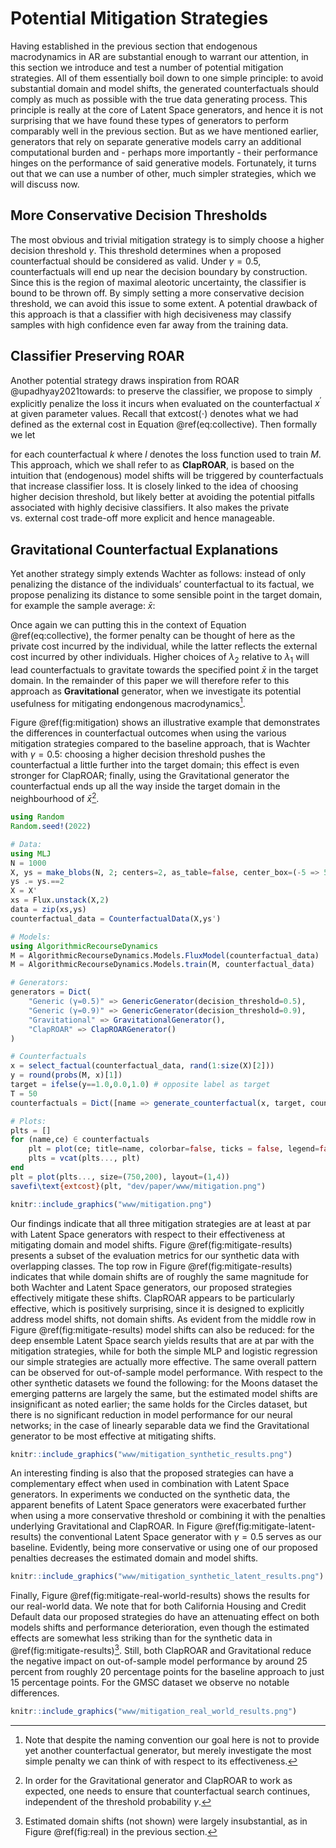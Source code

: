 # Potential Mitigation Strategies {#mitigate}

Having established in the previous section that endogenous macrodynamics in AR are substantial enough to warrant our attention, in this section we introduce and test a number of potential mitigation strategies. All of them essentially boil down to one simple principle: to avoid substantial domain and model shifts, the generated counterfactuals should comply as much as possible with the true data generating process. This principle is really at the core of Latent Space generators, and hence it is not surprising that we have found these types of generators to perform comparably well in the previous section. But as we have mentioned earlier, generators that rely on separate generative models carry an additional computational burden and - perhaps more importantly - their performance hinges on the performance of said generative models. Fortunately, it turns out that we can use a number of other, much simpler strategies, which we will discuss now. 

## More Conservative Decision Thresholds

The most obvious and trivial mitigation strategy is to simply choose a higher decision threshold $\gamma$. This threshold determines when a proposed counterfactual should be considered as valid. Under $\gamma=0.5$, counterfactuals will end up near the decision boundary by construction. Since this is the region of maximal aleotoric uncertainty, the classifier is bound to be thrown off. By simply setting a more conservative decision threshold, we can avoid this issue to some extent. A potential drawback of this approach is that a classifier with high decisiveness may classify samples with high confidence even far away from the training data. 

## Classifier Preserving ROAR

Another potential strategy draws inspiration from ROAR @upadhyay2021towards: to preserve the classifier, we propose to simply explicitly penalize the loss it incurs when evaluated on the counterfactual $x^\prime$ at given parameter values. Recall that $\text{extcost}(\cdot)$ denotes what we had defined as the external cost in Equation \@ref(eq:collective). Then formally we let

\begin{equation}
\begin{aligned}
\text{extcost}(f(\mathbf{s}^\prime)) = l(M(f(\mathbf{s}^\prime)),y^\prime) (\#eq:clap)
\end{aligned}
\end{equation} 

for each counterfactual $k$ where $l$ denotes the loss function used to train $M$. This approach, which we shall refer to as **ClapROAR**, is based on the intuition that (endogenous) model shifts will be triggered by counterfactuals that increase classifier loss. It is closely linked to the idea of choosing higher decision threshold, but likely better at avoiding the potential pitfalls associated with highly decisive classifiers. It also makes the private vs. external cost trade-off more explicit and hence manageable.

## Gravitational Counterfactual Explanations 

Yet another strategy simply extends Wachter as follows: instead of only penalizing the distance of the individuals' counterfactual to its factual, we propose penalizing its distance to some sensible point in the target domain, for example the sample average: $\bar{x}$:

\begin{equation}
\begin{aligned}
\text{extcost}(f(\mathbf{s}^\prime)) = \text{dist}(f(\mathbf{s}^\prime),\bar{x})  (\#eq:grav)
\end{aligned}
\end{equation}

Once again we can putting this in the context of Equation \@ref(eq:collective), the former penalty can be thought of here as the private cost incurred by the individual, while the latter reflects the external cost incurred by other individuals. Higher choices of $\lambda_2$ relative to $\lambda_1$ will lead counterfactuals to gravitate towards the specified point $\bar{x}$ in the target domain. In the remainder of this paper we will therefore refer to this approach as **Gravitational** generator, when we investigate its potential usefulness for mitigating endongenous macrodynamics^[Note that despite the naming convention our goal here is not to provide yet another counterfactual generator, but merely investigate the most simple penalty we can think of with respect to its effectiveness.]. 

Figure \@ref(fig:mitigation) shows an illustrative example that demonstrates the differences in counterfactual outcomes when using the various mitigation strategies compared to the baseline approach, that is Wachter with $\gamma=0.5$: choosing a higher decision threshold pushes the counterfactual a little further into the target domain; this effect is even stronger for ClapROAR; finally, using the Gravitational generator the counterfactual ends up all the way inside the target domain in the neighbourhood of $\bar{x}$^[In order for the Gravitational generator and ClapROAR to work as expected, one needs to ensure that counterfactual search continues, independent of the threshold probability $\gamma$.].

```julia
using Random
Random.seed!(2022)

# Data:
using MLJ
N = 1000
X, ys = make_blobs(N, 2; centers=2, as_table=false, center_box=(-5 => 5), cluster_std=0.5)
ys .= ys.==2
X = X'
xs = Flux.unstack(X,2)
data = zip(xs,ys)
counterfactual_data = CounterfactualData(X,ys')

# Models:
using AlgorithmicRecourseDynamics
M = AlgorithmicRecourseDynamics.Models.FluxModel(counterfactual_data)
M = AlgorithmicRecourseDynamics.Models.train(M, counterfactual_data)

# Generators:
generators = Dict(
    "Generic (γ=0.5)" => GenericGenerator(decision_threshold=0.5),
    "Generic (γ=0.9)" => GenericGenerator(decision_threshold=0.9),
    "Gravitational" => GravitationalGenerator(),
    "ClapROAR" => ClapROARGenerator()
)

# Counterfactuals
x = select_factual(counterfactual_data, rand(1:size(X)[2])) 
y = round(probs(M, x)[1])
target = ifelse(y==1.0,0.0,1.0) # opposite label as target
T = 50
counterfactuals = Dict([name => generate_counterfactual(x, target, counterfactual_data, M, gen; T=T, latent_space=false) for (name, gen) in generators])

# Plots:
plts = []
for (name,ce) ∈ counterfactuals
    plt = plot(ce; title=name, colorbar=false, ticks = false, legend=false)
    plts = vcat(plts..., plt)
end
plt = plot(plts..., size=(750,200), layout=(1,4))
savefi\text{extcost}(plt, "dev/paper/www/mitigation.png")
```


```r
knitr::include_graphics("www/mitigation.png")
```

Our findings indicate that all three mitigation strategies are at least at par with Latent Space generators with respect to their effectiveness at mitigating domain and model shifts. Figure \@ref(fig:mitigate-results) presents a subset of the evaluation metrics for our synthetic data with overlapping classes. The top row in Figure \@ref(fig:mitigate-results) indicates that while domain shifts are of roughly the same magnitude for both Wachter and Latent Space generators, our proposed strategies effectively mitigate these shifts. ClapROAR appears to be particularly effective, which is positively surprising, since it is designed to explicitly address model shifts, not domain shifts. As evident from the middle row in Figure \@ref(fig:mitigate-results) model shifts can also be reduced: for the deep ensemble Latent Space search yields results that are at par with the mitigation strategies, while for both the simple MLP and logistic regression our simple strategies are actually more effective. The same overall pattern can be observed for out-of-sample model performance. With respect to the other synthetic datasets we found the following: for the Moons dataset the emerging patterns are largely the same, but the estimated model shifts are insignificant as noted earlier; the same holds for the Circles dataset, but there is no significant reduction in model performance for our neural networks; in the case of linearly separable data we find the Gravitational generator to be most effective at mitigating shifts. 

```r
knitr::include_graphics("www/mitigation_synthetic_results.png")
```

An interesting finding is also that the proposed strategies can have a complementary effect when used in combination with Latent Space generators. In experiments we conducted on the synthetic data, the apparent benefits of Latent Space generators were exacerbated further when using a more conservative threshold or combining it with the penalties underlying Gravitational and ClapROAR. In Figure \@ref(fig:mitigate-latent-results) the conventional Latent Space generator with $\gamma=0.5$ serves as our baseline. Evidently, being more conservative or using one of our proposed penalties decreases the estimated domain and model shifts.

```r
knitr::include_graphics("www/mitigation_synthetic_latent_results.png")
```

Finally, Figure \@ref(fig:mitigate-real-world-results) shows the results for our real-world data. We note that for both California Housing and Credit Default data our proposed strategies do have an attenuating effect on both models shifts and performance deterioration, even though the estimated effects are somewhat less striking than for the synthetic data in \@ref(fig:mitigate-results)^[Estimated domain shifts (not shown) were largely insubstantial, as in Figure \@ref(fig:real) in the previous section.]. Still, both ClapROAR and Gravitational reduce the negative impact on out-of-sample model performance by around 25 percent from roughly 20 percentage points for the baseline approach to just 15 percentage points. For the GMSC dataset we observe no notable differences.

```r
knitr::include_graphics("www/mitigation_real_world_results.png")
```

